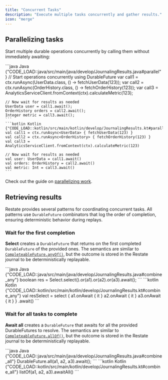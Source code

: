 ```yaml
---
title: "Concurrent Tasks"
description: "Execute multiple tasks concurrently and gather results."
icon: "merge"
---
```



<ConcurrentTaskIntro/>

## Parallelizing tasks

Start multiple durable operations concurrently by calling them without immediately awaiting:

<CodeGroup>
    ```java Java {"CODE_LOAD::java/src/main/java/develop/JournalingResults.java#parallel"}
    // Start operations concurrently using DurableFuture
    var call1 = ctx.runAsync(UserData.class, () -> fetchUserData(123));
    var call2 = ctx.runAsync(OrderHistory.class, () -> fetchOrderHistory(123));
    var call3 = AnalyticsServiceClient.fromContext(ctx).calculateMetric(123);

    // Now wait for results as needed
    UserData user = call1.await();
    OrderHistory orders = call2.await();
    Integer metric = call3.await();
    ```
    ```kotlin Kotlin {"CODE_LOAD::kotlin/src/main/kotlin/develop/JournalingResults.kt#parallel"}
    val call1 = ctx.runAsync<UserData> { fetchUserData(123) }
    val call2 = ctx.runAsync<OrderHistory> { fetchOrderHistory(123) }
    val call3 = AnalyticsServiceClient.fromContext(ctx).calculateMetric(123)

    // Now wait for results as needed
    val user: UserData = call1.await()
    val orders: OrderHistory = call2.await()
    val metric: Int = call3.await()
    ```
</CodeGroup>

Check out the guide on [parallelizing work](guides/parallelizing-work).

## Retrieving results

Restate provides several patterns for coordinating concurrent tasks. All patterns use `DurableFuture` combinators that log the order of completion, ensuring deterministic behavior during replays.

### Wait for the first completion
**Select** creates a `DurableFuture` that returns on the first completed `DurableFuture` of the provided ones.
The semantics are similar to [`CompleteableFuture.anyOf()`](https://docs.oracle.com/en/java/javase/17/docs/api/java.base/java/util/concurrent/CompletableFuture.html#anyOf(java.util.concurrent.CompletableFuture...)), but the outcome is stored in the Restate journal to be deterministically replayable.

<CodeGroup>
    ```java Java {"CODE_LOAD::java/src/main/java/develop/JournalingResults.java#combine_any"}
    boolean res = Select.<Boolean>select().or(a1).or(a2).or(a3).await();
    ```
    ```kotlin Kotlin {"CODE_LOAD::kotlin/src/main/kotlin/develop/JournalingResults.kt#combine_any"}
    val resSelect =
    select {
        a1.onAwait { it }
        a2.onAwait { it }
        a3.onAwait { it }
    }
    .await()
    ```
</CodeGroup>

### Wait for all tasks to complete

**Await all** creates a `DurableFuture` that awaits for all the provided DurableFutures to resolve.
The semantics are similar to [`CompleteableFuture.allOf()`](https://docs.oracle.com/en/java/javase/17/docs/api/java.base/java/util/concurrent/CompletableFuture.html#allOf(java.util.concurrent.CompletableFuture...)), but the outcome is stored in the Restate journal to be deterministically replayable.

<CodeGroup>
    ```java Java {"CODE_LOAD::java/src/main/java/develop/JournalingResults.java#combine_all"}
    DurableFuture.all(a1, a2, a3).await();
    ```
    ```kotlin Kotlin {"CODE_LOAD::kotlin/src/main/kotlin/develop/JournalingResults.kt#combine_all"}
    listOf(a1, a2, a3).awaitAll()
    ```
</CodeGroup>

